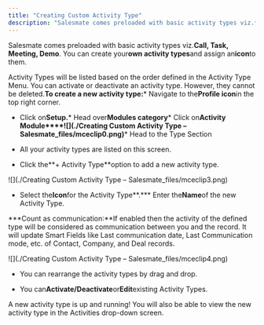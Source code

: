 ```yaml
---
title: "Creating Custom Activity Type"
description: "Salesmate comes preloaded with basic activity types viz.**Call, Task, Meeting, Demo**. You can create your**own activity types**and assign an**icon**t..."
---
```


Salesmate comes preloaded with basic activity types viz.**Call, Task, Meeting, Demo**. You can create your**own activity types**and assign an**icon**to them.

Activity Types will be listed based on the order defined in the Activity Type Menu. You can activate or deactivate an activity type. However, they cannot be deleted.**To create a new activity type:***   Navigate to the**Profile icon**in the top right corner.

*   Click on**Setup.***   Head over**Modules category***   Click on**Activity Module****![](./Creating Custom Activity Type – Salesmate_files/mceclip0.png)***   Head to the Type Section

*   All your activity types are listed on this screen.

*   Click the**\+ Activity Type**option to add a new activity type.

![](./Creating Custom Activity Type – Salesmate_files/mceclip3.png)


*   Select the**Icon**for the Activity Type**.***   Enter the**Name**of the new Activity Type.

***Count as communication:**If enabled then the activity of the defined type will be considered as communication between you and the record. It will update Smart Fields like Last communication date, Last Communication mode, etc. of Contact, Company, and Deal records.

![](./Creating Custom Activity Type – Salesmate_files/mceclip4.png)


*   You can rearrange the activity types by drag and drop.

*   You can**Activate/Deactivate**or**Edit**existing Activity Types.

A new activity type is up and running! You will also be able to view the new activity type in the Activities drop-down screen.
